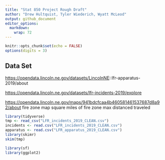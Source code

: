 ```yaml
---
title: "Stat 850 Project Rough Draft"
author: "Drew Hultquist, Tyler Wiederich, Wyatt McLeod"
output: github_document
editor_options: 
  markdown: 
    wrap: 72
---
```


```r
knitr::opts_chunk$set(echo = FALSE)
options(digits = 3)
```

## Data Set

<https://opendata.lincoln.ne.gov/datasets/LincolnNE>::lfr-apparatus-2019/about

<https://opendata.lincoln.ne.gov/datasets/lfr-incidents-2019/explore>


<https://opendata.lincoln.ne.gov/maps/941bdcfcaa4b460581461537687d8a92/about>
fire zone map square miles of fire zone max distanced traveled


```r
library(tidyverse)
tmp <- read_csv("LFR_incidents_2019_CLEAN.csv")
incidents <- read.csv("LFR_incidents_2019_CLEAN.csv")
apparatus <- read.csv("LFR_apparatus_2019_CLEAN.csv")
library(skimr)
skim(tmp)
```

> 




```r
library(sf)
library(ggplot2)



```
